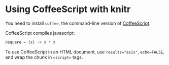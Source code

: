 # Using CoffeeScript with knitr

You need to install `coffee`, the command-line version of [CoffeeScript](http://coffeescript.org/#installation).

CoffeeScript compiles javascript:

```r
@square = (x) -> x * x
```

To use CoffeeScript in an HTML document, use `results="asis"`, `echo=FALSE`, and wrap the chunk in `<script>` tags.

```r
```
```r
```

<script type="text/javascript">
```r
@square = (x) -> x * x
@cube   = (x) -> square(x) * x
```

```r
p = document.createElement("p");
p.appendChild(document.createTextNode("The cube of 3 is " + cube(3)))
document.body.appendChild(p)
```
</script>
